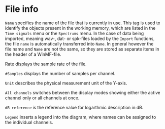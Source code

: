 # File info

``Name`` specifies the name of the file that is currently in use. This tag is used to identify the objects present in the working memory, which are listed in the ``Time signals`` menu or the ``Spectrums`` menu. In the case of data being imported, meaning wav-, dat- or spk-files loaded by the ``Import`` functions, the file `name` is automatically transferred into ``Name``. In general however the file name and ``Name`` are not the same, so they are stored as separate items in the header of a WinMF-file.

Rate displays the sample rate of the file.

``#Samples`` displays the number of samples per channel.

``Unit`` describes the physical measurement unit of the Y-axis.

``All channels`` switches between the display modes showing either the active channel only or all channels at once.

``dB reference`` is the reference value for logarthmic description in dB.

``Legend`` inserts a legend into the diagram, where names can be assigned to the individual channels.
